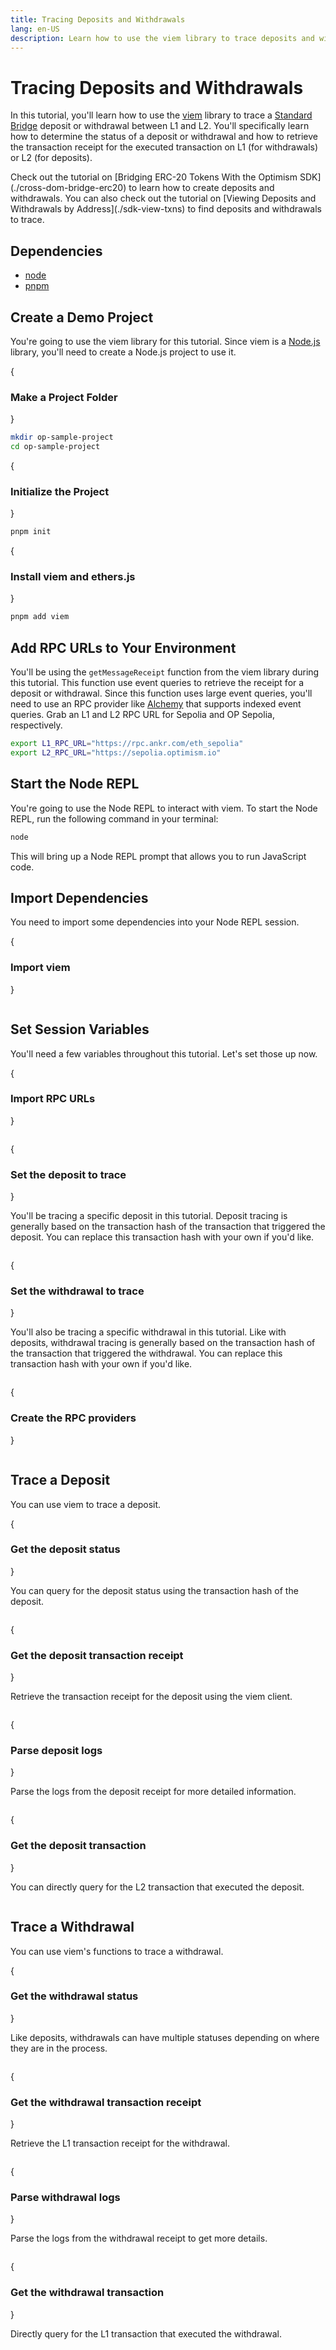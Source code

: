 ```yaml
---
title: Tracing Deposits and Withdrawals
lang: en-US
description: Learn how to use the viem library to trace deposits and withdrawals between L1 and L2.
---
```




# Tracing Deposits and Withdrawals

In this tutorial, you'll learn how to use the [viem](https://viem.sh) library to trace a [Standard Bridge](../bridging/standard-bridge) deposit or withdrawal between L1 and L2.
You'll specifically learn how to determine the status of a deposit or withdrawal and how to retrieve the transaction receipt for the executed transaction on L1 (for withdrawals) or L2 (for deposits).

<Callout>
Check out the tutorial on [Bridging ERC-20 Tokens With the Optimism SDK](./cross-dom-bridge-erc20) to learn how to create deposits and withdrawals.
You can also check out the tutorial on [Viewing Deposits and Withdrawals by Address](./sdk-view-txns) to find deposits and withdrawals to trace.
</Callout>

## Dependencies

*   [node](https://nodejs.org/en/)
*   [pnpm](https://pnpm.io/installation)

## Create a Demo Project

You're going to use the viem library for this tutorial.
Since viem is a [Node.js](https://nodejs.org/en/) library, you'll need to create a Node.js project to use it.

<Steps>

{<h3>Make a Project Folder</h3>}

```bash
mkdir op-sample-project
cd op-sample-project
```

{<h3>Initialize the Project</h3>}

```bash
pnpm init
```

{<h3>Install viem and ethers.js</h3>}

```bash
pnpm add viem 
```
</Steps>

## Add RPC URLs to Your Environment

You'll be using the `getMessageReceipt` function from the viem library during this tutorial. This function use event queries to retrieve the receipt for a deposit or withdrawal.
Since this function uses large event queries, you'll need to use an RPC provider like [Alchemy](https://alchemy.com) that supports indexed event queries.
Grab an L1 and L2 RPC URL for Sepolia and OP Sepolia, respectively.

```bash
export L1_RPC_URL="https://rpc.ankr.com/eth_sepolia"
export L2_RPC_URL="https://sepolia.optimism.io"
```

## Start the Node REPL
You're going to use the Node REPL to interact with viem. To start the Node REPL, run the following command in your terminal:

```bash
node
```
This will bring up a Node REPL prompt that allows you to run JavaScript code.

## Import Dependencies

You need to import some dependencies into your Node REPL session.

{<h3>Import viem</h3>}

```js file=<rootDir>/public/tutorials/sdk-trace-txns.js#L3 hash=bd7f8fbfa5194b8ec30d6a1e584837ae
```

## Set Session Variables
You'll need a few variables throughout this tutorial. Let's set those up now.

<Steps>
{<h3>Import RPC URLs</h3>}

```js file=<rootDir>/public/tutorials/sdk-trace-txns.js#L9-L10 hash=0badc18f525e56b36406e7be8ad1104e
```

{<h3>Set the deposit to trace</h3>}

You'll be tracing a specific deposit in this tutorial. Deposit tracing is generally based on the transaction hash of the transaction that triggered the deposit. You can replace this transaction hash with your own if you'd like.

```js file=<rootDir>/public/tutorials/sdk-trace-txns.js#L13 hash=367c797c3e9746addedf43857f789eeb
```

{<h3>Set the withdrawal to trace</h3>}

You'll also be tracing a specific withdrawal in this tutorial. Like with deposits, withdrawal tracing is generally based on the transaction hash of the transaction that triggered the withdrawal. You can replace this transaction hash with your own if you'd like.

```js file=<rootDir>/public/tutorials/sdk-trace-txns.js#L14 hash=545d1eed00ad0a235e2c79c8a87efd30
```

{<h3>Create the RPC providers</h3>}

```js file=<rootDir>/public/tutorials/sdk-trace-txns.js#L16-L25 hash=271266d2658fd8e9edd0ccb17db746d3
```
</Steps>

## Trace a Deposit
You can use viem to trace a deposit.

<Steps>
{<h3>Get the deposit status</h3>}

You can query for the deposit status using the transaction hash of the deposit.

```js file=<rootDir>/public/tutorials/sdk-trace-txns.js#L28-L29 hash=1c546e5f36d33c0709f865843449073d
```

{<h3>Get the deposit transaction receipt</h3>}

Retrieve the transaction receipt for the deposit using the viem client.

```js file=<rootDir>/public/tutorials/sdk-trace-txns.js#L32-L33 hash=7edb6da67c87b3f5738ccc6aee3ba41d
```

{<h3>Parse deposit logs</h3>}

Parse the logs from the deposit receipt for more detailed information.

```js file=<rootDir>/public/tutorials/sdk-trace-txns.js#L35-L38 hash=984c08d1c0bc06932389d95e8d0b1c12
```

{<h3>Get the deposit transaction</h3>}

You can directly query for the L2 transaction that executed the deposit.

```js file=<rootDir>/public/tutorials/sdk-trace-txns.js#L41-L42 hash=6d21745010ed82b60681ecb86b0ce99f
```
</Steps>

## Trace a Withdrawal
You can use viem's functions to trace a withdrawal.

<Steps>
{<h3>Get the withdrawal status</h3>}

Like deposits, withdrawals can have multiple statuses depending on where they are in the process.

```js file=<rootDir>/public/tutorials/sdk-trace-txns.js#L45-L46 hash=5b6da897415978c20691dff09f27f139
```
{<h3>Get the withdrawal transaction receipt</h3>}

Retrieve the L1 transaction receipt for the withdrawal.

```js file=<rootDir>/public/tutorials/sdk-trace-txns.js#L49-L50 hash=a8727db53f18639ab5e7e27f962a3783
```

{<h3>Parse withdrawal logs</h3>}

Parse the logs from the withdrawal receipt to get more details.

```js file=<rootDir>/public/tutorials/sdk-trace-txns.js#L52-L55 hash=91d31964daa5ce53cf4e61b25b6fade6
```

{<h3>Get the withdrawal transaction</h3>}

Directly query for the L1 transaction that executed the withdrawal.

```js file=<rootDir>/public/tutorials/sdk-trace-txns.js#L58-L59 hash=626e0ec238266d05c295056f80f0a6da
```
</Steps> 
